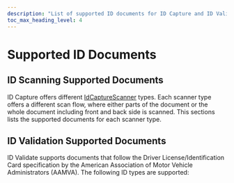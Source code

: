 ```yaml
---
description: "List of supported ID documents for ID Capture and ID Validate."
toc_max_heading_level: 4
---
```


# Supported ID Documents

## ID Scanning Supported Documents

ID Capture offers different [IdCaptureScanner](https://docs.scandit.com/7.6/data-capture-sdk/android/id-capture/api/id-capture-scanner.html#id-capture-scanner) types. Each scanner type offers a different scan flow, where either parts of the document or the whole document including front and back side is scanned. This sections lists the supported documents for each scanner type.


<IdDocumentsFull/>


<IdDocumentsSingleSide/>

## ID Validation Supported Documents

ID Validate supports documents that follow the Driver License/Identification Card specification by the American Association of Motor Vehicle Administrators (AAMVA). The following ID types are supported:


<IdValidateDocuments/>

